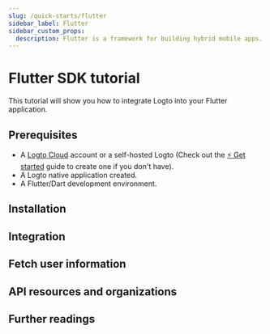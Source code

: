 ```yaml
---
slug: /quick-starts/flutter
sidebar_label: Flutter
sidebar_custom_props:
  description: Flutter is a framework for building hybrid mobile apps.
---
```




# Flutter SDK tutorial

This tutorial will show you how to integrate Logto into your Flutter application.

<Tip />

## Prerequisites

- A [Logto Cloud](https://cloud.logto.io) account or a self-hosted Logto (Check out the [⚡ Get started](../../../docs/tutorials/get-started/) guide to create one if you don't have).
- A Logto native application created.
- A Flutter/Dart development environment.

## Installation

<Installation />

<Dependency />

## Integration

<Integration />

## Fetch user information

<GetUserInfo />

## API resources and organizations

<ApiResources />

<Organization />

## Further readings

<FurtherReadings />
